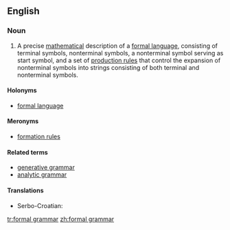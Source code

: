 ==English==

{{wikipedia}}

===Noun===
{{en-noun}}

# {{context|computer science|lang=en}} A precise [[mathematical]] description of a [[formal language]], consisting of terminal symbols, nonterminal symbols, a nonterminal symbol serving as start symbol, and a set of [[formation rule|production rules]] that control the expansion of nonterminal symbols into strings consisting of both terminal and nonterminal symbols.

====Holonyms====
* [[formal language]]

====Meronyms====
* [[formation rule]]s

====Related terms====
* [[generative grammar]]
* [[analytic grammar]]

====Translations====
{{trans-top|description of a formal language}}
* Serbo-Croatian: {{t-|sh|formalna gramatika|f}}
{{trans-mid}}
{{trans-bottom}}

[[tr:formal grammar]]
[[zh:formal grammar]]